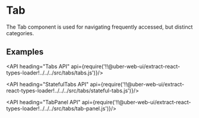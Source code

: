 <!--
Copyright (c) 2018 Uber Technologies, Inc.

This source code is licensed under the MIT license found in the
LICENSE file in the root directory of this source tree.
-->




# Tab

The Tab component is used for navigating frequently accessed, but distinct categories.

## Examples

<Example title="Tab Basic Usage" path="examples/tabs/basic.js">
  <TabBasic />
</Example>

<Example title="Tab Vertical Usage" path="examples/tabs/vertical.js">
  <TabVertical />
</Example>

<Example title="Tab Controlled Usage" path="examples/tabs/controlled.js">
  <TabControlled />
</Example>

<API heading="Tabs API" api={require('!!@uber-web-ui/extract-react-types-loader!../../../src/tabs/tabs.js')}/>

<API heading="StatefulTabs API" api={require('!!@uber-web-ui/extract-react-types-loader!../../../src/tabs/stateful-tabs.js')}/>

<API heading="TabPanel API" api={require('!!@uber-web-ui/extract-react-types-loader!../../../src/tabs/tab-panel.js')}/>

